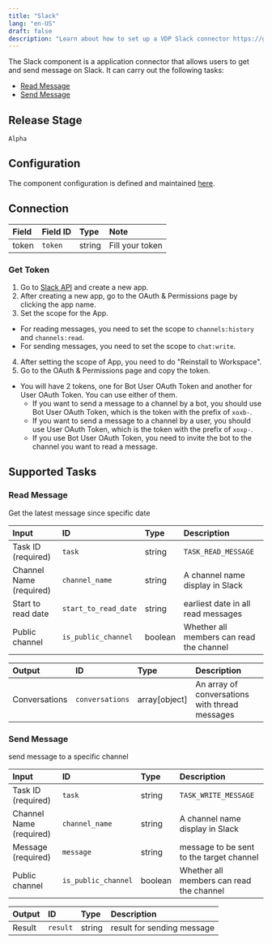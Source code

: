 ```yaml
---
title: "Slack"
lang: "en-US"
draft: false
description: "Learn about how to set up a VDP Slack connector https://github.com/instill-ai/instill-core"
---
```


The Slack component is a application connector that allows users to get and send message on Slack.
It can carry out the following tasks:

- [Read Message](#read-message)
- [Send Message](#send-message)

## Release Stage

`Alpha`

## Configuration

The component configuration is defined and maintained [here](https://github.com/instill-ai/component/blob/main/pkg/connector/slack/v0/config/definition.json).

## Connection

| Field | Field ID | Type | Note |
| :--- | :--- | :--- | :--- |
| token | `token` | string | Fill your token |

### Get Token
1. Go to [Slack API](https://api.slack.com/apps) and create a new app.
2. After creating a new app, go to the OAuth & Permissions page by clicking the app name.
3. Set the scope for the App.
  - For reading messages, you need to set the scope to `channels:history` and `channels:read`.
  - For sending messages, you need to set the scope to `chat:write`.
4. After setting the scope of App, you need to do "Reinstall to Workspace".
5. Go to the OAuth & Permissions page and copy the token.
  - You will have 2 tokens, one for Bot User OAuth Token and another for User OAuth Token. You can use either of them.
    - If you want to send a message to a channel by a bot, you should use Bot User OAuth Token, which is the token with the prefix of `xoxb-`.
    - If you want to send a message to a channel by a user, you should use User OAuth Token, which is the token with the prefix of `xoxp-`.
    - If you use Bot User OAuth Token, you need to invite the bot to the channel you want to read a message.

## Supported Tasks

### Read Message

Get the latest message since specific date

| Input | ID | Type | Description |
| :--- | :--- | :--- | :--- |
| Task ID (required) | `task` | string | `TASK_READ_MESSAGE` |
| Channel Name (required) | `channel_name` | string | A channel name display in Slack |
| Start to read date | `start_to_read_date` | string | earliest date in all read messages |
| Public channel | `is_public_channel` | boolean | Whether all members can read the channel |

| Output | ID | Type | Description |
| :--- | :--- | :--- | :--- |
| Conversations | `conversations` | array[object] | An array of conversations with thread messages |

### Send Message

send message to a specific channel

| Input | ID | Type | Description |
| :--- | :--- | :--- | :--- |
| Task ID (required) | `task` | string | `TASK_WRITE_MESSAGE` |
| Channel Name (required) | `channel_name` | string | A channel name display in Slack |
| Message (required) | `message` | string | message to be sent to the target channel |
| Public channel | `is_public_channel` | boolean | Whether all members can read the channel |

| Output | ID | Type | Description |
| :--- | :--- | :--- | :--- |
| Result | `result` | string | result for sending message |
